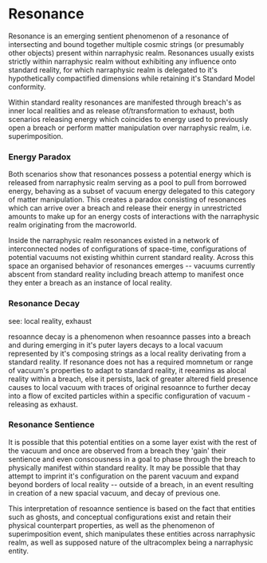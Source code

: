 <script>import Link from "$lib/components/link.svelte";
</script>
# Resonance

Resonance is an emerging sentient phenomenon of a resonance of intersecting and bound together multiple cosmic strings (or presumably other objects) present within <Link path="/mawanet/narraphysic_realm">narraphysic realm</Link>. Resonances usually exists strictly within <Link path="/mawanet/narraphysic_realm">narraphysic realm</Link> without exhibiting any influence onto <Link path="/mawanet/standard_reality">standard reality</Link>, for which <Link path="/mawanet/narraphysic_realm">narraphysic realm</Link> is delegated to it's hypothetically compactified dimensions while retaining it's Standard Model conformity.

Within <Link path="/mawanet/standard_reality">standard reality</Link> resonances are manifested through <Link path="/mawanet/breach">breach's</Link> as inner <Link path="/mawanet/local_reality">local realities</Link> and as release of/transformation to <Link path="/mawanet/exhaust">exhaust</Link>, both scenarios releasing energy which coincides to energy used to previously open a <Link path="/mawanet/breach">breach</Link> or perform matter manipulation over <Link path="/mawanet/narraphysic_realm">narraphysic realm</Link>, i.e. <Link path="/mawanet/superimposition_event">superimposition</Link>.

### Energy Paradox

Both scenarios show that resonances possess a potential energy which is released from <Link path="/mawanet/narraphysic_realm">narraphysic realm</Link> serving as a pool to pull from borrowed energy, behaving as a subset of vacuum energy delegated to this category of matter manipulation. This creates a paradox consisting of resonances which can arrive over a <Link path="/mawanet/breach">breach</Link> and release their energy in unrestricted amounts to make up for an energy costs of interactions with the <Link path="/mawanet/narraphysic_realm">narraphysic realm</Link> originating from the macroworld.

Inside the <Link path="/mawanet/narraphysic_realm">narraphysic realm</Link> resonances existed in a network of interconnected nodes of configurations of space-time, configurations of potential vacuums not existing whithin current <Link path="/mawanet/standard_reality">standard reality</Link>. Across this space an organised behavior of resonances emerges -- vacuums currently abscent from <Link path="/mawanet/standard_reality">standard reality</Link> including <Link path="/mawanet/breach">breach</Link> attemp to manifest once they enter a <Link path="/mawanet/breach">breach</Link> as an instance of <Link path="/mawanet/local_reality">local reality</Link>.

### Resonance Decay

see: <Link path="/mawanet/local_reality">local reality</Link>, <Link path="/mawanet/exhaust">exhaust</Link>

resoannce decay is a phenomenon when resoannce passes into a <Link path="/mawanet/breach">breach</Link> and during emerging in it's puter layers decays to a local vacuum represented by it's composing strings as a <Link path="/mawanet/local_reality">local reality</Link> derivating from a <Link path="/mawanet/standard_reality">standard reality</Link>. If resonance does not has a required momnetum or range of vacuum's properties to adapt to <Link path="/mawanet/standard_reality">standard reality</Link>, it reeamins as alocal reality within a breach, else it persists, lack of greater <Link path="/mawanet/altered_field_presence">altered field presence</Link> causes to local vacuum with traces of original resoannce to further decay into a flow of excited particles within a specific configuration of vacuum - releasing as <Link path="/mawanet/exhaust">exhaust</Link>.

### Resonance Sentience

It is possible that this potential entities on a some layer exist with the rest of the vacuum and once are observed from a breach they 'gain' their sentience and even conscousness in a goal to phase through the <Link path="/mawanet/breach">breach</Link> to physically manifest within <Link path="/mawanet/standard_reality">standard reality</Link>. It may be possible that thay attempt to imprint it's configuration on the parent vacuum and expand beyond borders of <Link path="/mawanet/local_reality">local reality</Link> -- outside of a breach, in an event resulting in creation of a new spacial vacuum, and decay of previous one.

This interpretation of resoannce sentience is based on the fact that entities such as <Link path="/mawanet/ghost">ghosts</Link>, and <Link path="/mawanet/conceptual_configuration">conceptual configurations</Link> exist and retain their physical counterpart properties, as well as the phenomenon of <Link path="/mawanet/superimposition_event">superimposition event</Link>, shich manipulates these entities across <Link path="/mawanet/narraphysic_realm">narraphysic realm</Link>, as well as supposed nature of the <Link path="/mawanet/ultracomplex">ultracomplex</Link> being a narraphysic entity.
